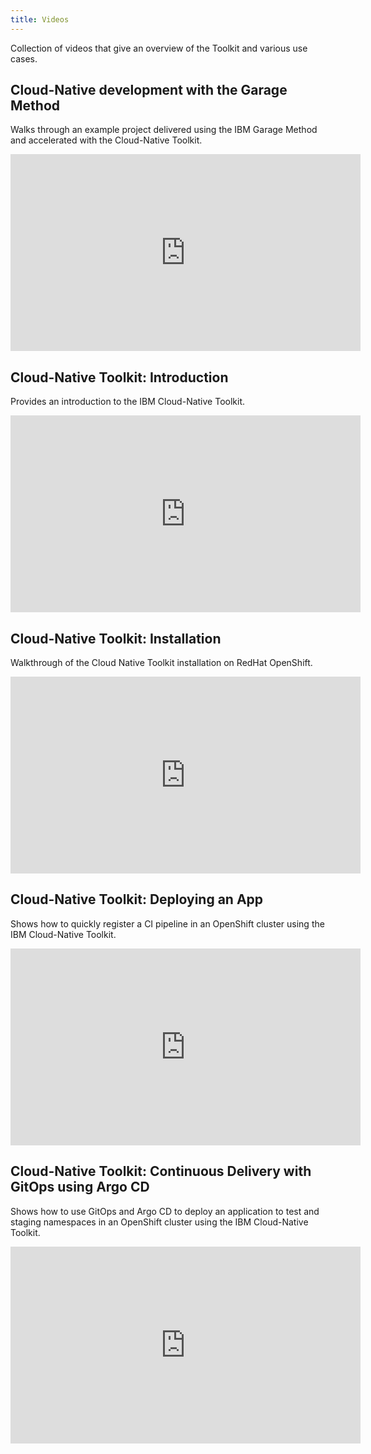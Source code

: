 ```yaml
---
title: Videos
---
```


Collection of videos that give an overview of the Toolkit and various use cases.

## Cloud-Native development with the Garage Method

Walks through an example project delivered using the IBM Garage Method and accelerated with the Cloud-Native Toolkit.

<iframe width="560" height="315" src="https://www.youtube.com/embed/u3PTRqkd94k" frameborder="0" allow="accelerometer; autoplay; clipboard-write; encrypted-media; gyroscope; picture-in-picture" allowfullscreen></iframe>

## Cloud-Native Toolkit: Introduction

Provides an introduction to the IBM Cloud-Native Toolkit.

<iframe width="560" height="315" src="https://www.youtube.com/embed/4-HKLoMN9jM" frameborder="0" allow="accelerometer; autoplay; clipboard-write; encrypted-media; gyroscope; picture-in-picture" allowfullscreen></iframe>

## Cloud-Native Toolkit: Installation

Walkthrough of the Cloud Native Toolkit installation on RedHat OpenShift.

<iframe width="560" height="315" src="https://www.youtube.com/embed/97s_uredoSw" frameborder="0" allow="accelerometer; autoplay; clipboard-write; encrypted-media; gyroscope; picture-in-picture" allowfullscreen></iframe>

## Cloud-Native Toolkit: Deploying an App

Shows how to quickly register a CI pipeline in an OpenShift cluster using the IBM Cloud-Native Toolkit.

<iframe width="560" height="315" src="https://www.youtube.com/embed/czYQfvPTa7Y" frameborder="0" allow="accelerometer; autoplay; clipboard-write; encrypted-media; gyroscope; picture-in-picture" allowfullscreen></iframe>

## Cloud-Native Toolkit: Continuous Delivery with GitOps using Argo CD

Shows how to use GitOps and Argo CD to deploy an application to test and staging namespaces in an OpenShift cluster using the IBM Cloud-Native Toolkit.

<iframe width="560" height="315" src="https://www.youtube.com/embed/plK2C-efwW8" frameborder="0" allow="accelerometer; autoplay; clipboard-write; encrypted-media; gyroscope; picture-in-picture" allowfullscreen></iframe>

